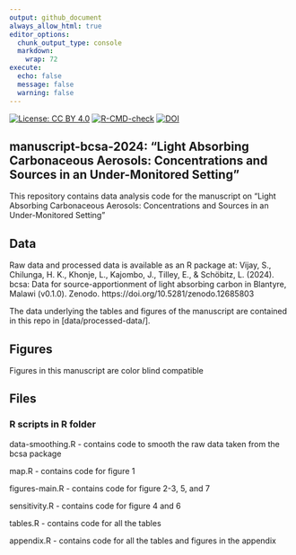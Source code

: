 ```yaml
---
output: github_document
always_allow_html: true
editor_options: 
  chunk_output_type: console
  markdown: 
    wrap: 72
execute:
  echo: false
  message: false
  warning: false
---
```


<!-- README.md is generated from README.Rmd. Please edit that file -->

<!-- badges: start -->
[![License: CC BY 4.0](https://img.shields.io/badge/License-CC_BY_4.0-lightgrey.svg)](https://creativecommons.org/licenses/by/4.0/)
[![R-CMD-check](https://github.com/Global-Health-Engineering/bcsa/actions/workflows/R-CMD-check.yaml/badge.svg)](https://github.com/Global-Health-Engineering/bcsa/actions/workflows/R-CMD-check.yaml)
[![DOI](https://zenodo.org/badge/686992598.svg)](https://zenodo.org/doi/10.5281/zenodo.10878607)
<!-- badges: end -->

## manuscript-bcsa-2024: "Light Absorbing Carbonaceous Aerosols: Concentrations and Sources in an Under-Monitored Setting"

This repository contains data analysis code for the manuscript on 
"Light Absorbing Carbonaceous Aerosols: Concentrations and Sources in an Under-Monitored Setting"

## Data

Raw data and processed data is available as an R package
at: 
Vijay, S., Chilunga, H. K., Khonje, L., Kajombo, J., Tilley, E., & Schöbitz, L. (2024). bcsa: Data for source-apportionment of light absorbing carbon in Blantyre, Malawi (v0.1.0). Zenodo. https://doi.org/10.5281/zenodo.12685803

The data underlying the tables and figures of the manuscript are
contained in this repo in [data/processed-data/].

## Figures

Figures in this manuscript are color blind compatible

## Files

### R scripts in R folder

data-smoothing.R - contains code to smooth the raw data
taken from the bcsa package

map.R - contains code for figure 1

figures-main.R - contains code for figure 2-3, 5, and 7

sensitivity.R - contains code for figure 4 and 6

tables.R - contains code for all the tables

appendix.R - contains code for all the tables and figures
in the appendix

